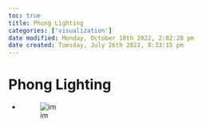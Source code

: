 ```yaml
---
toc: true
title: Phong Lighting
categories: ['visualization']
date modified: Monday, October 10th 2022, 2:02:20 pm
date created: Tuesday, July 26th 2022, 8:33:15 pm
---
```


# Phong Lighting
- ![im](images/Pasted%20image%2020220418000844.png)



